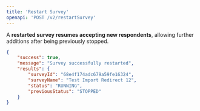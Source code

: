 ```yaml
---
title: 'Restart Survey'
openapi: 'POST /v2/restartSurvey'
--- 
```


A **restarted survey resumes accepting new respondents**, allowing further additions after being previously stopped.

```json Example response
{
    "success": true,
    "message": "Survey successfully restarted",
    "results": {
        "surveyId": "68e4f174adc679a59fe16324",
        "surveyName": "Test Import Redirect 12",
        "status": "RUNNING",
        "previousStatus": "STOPPED"
    }
}
```


